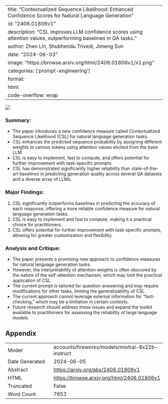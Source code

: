 
---
title: "Contextualized Sequence Likelihood: Enhanced Confidence Scores for Natural Language Generation"
id: "2406.01806v1"
description: "CSL improves LLM confidence scores using attention values, outperforming baselines in QA tasks."
author: Zhen Lin, Shubhendu Trivedi, Jimeng Sun
date: "2024-06-03"
image: "https://browse.arxiv.org/html/2406.01806v1/x1.png"
categories: ['prompt-engineering']
format:
  html:
    code-overflow: wrap
---

![](https://browse.arxiv.org/html/2406.01806v1/x1.png)

### Summary:

- The paper introduces a new confidence measure called Contextualized Sequence Likelihood (CSL) for natural language generation tasks.
- CSL enhances the predicted sequence probability by assigning different weights to various tokens using attention values elicited from the base LLM.
- CSL is easy to implement, fast to compute, and offers potential for further improvement with task-specific prompts.
- CSL has demonstrated significantly higher reliability than state-of-the-art baselines in predicting generation quality across several QA datasets and a diverse array of LLMs.

### Major Findings:

1. CSL significantly outperforms baselines in predicting the accuracy of each response, offering a more reliable confidence measure for natural language generation tasks.
2. CSL is easy to implement and fast to compute, making it a practical choice for practitioners.
3. CSL offers potential for further improvement with task-specific prompts, allowing for greater customization and flexibility.

### Analysis and Critique:

- The paper presents a promising new approach to confidence measures for natural language generation tasks.
- However, the interpretability of attention weights is often obscured by the nature of the self-attention mechanism, which may limit the practical application of CSL.
- The current prompt is tailored for question-answering and may require modifications for other tasks, limiting the generalizability of CSL.
- The current approach cannot leverage external information for "fact-checking," which may be a limitation in certain contexts.
- Future research should address these issues and expand the toolkit available to practitioners for assessing the reliability of large language models.

## Appendix

|          |          |
|----------|----------|
| Model     | accounts/fireworks/models/mixtral-8x22b-instruct       |
| Date Generated     | 2024-06-05       |
| Abstract | [https://arxiv.org/abs/2406.01806v1](https://arxiv.org/abs/2406.01806v1)        |
| HTML     | [https://browse.arxiv.org/html/2406.01806v1](https://browse.arxiv.org/html/2406.01806v1)       |
| Truncated       | False       |
| Word Count       | 7653       |